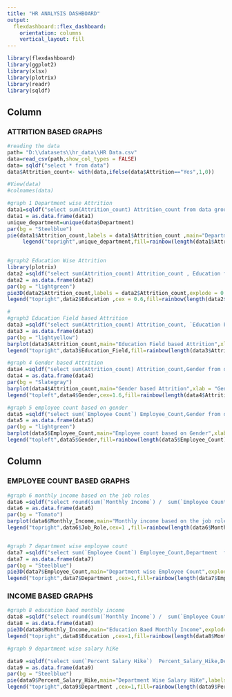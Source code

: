 ```yaml
---
title: "HR ANALYSIS DASHBOARD"
output: 
  flexdashboard::flex_dashboard:
    orientation: columns
    vertical_layout: fill
---
```


```r
library(flexdashboard)
library(ggplot2)
library(xlsx)
library(plotrix)
library(readr)
library(sqldf)
```

Column {data-width=650}
-----------------------------------------------------------------------

### ATTRITION BASED GRAPHS

```r
#reading the data
path= "D:\\datasets\\hr_data\\HR Data.csv"
data=read_csv(path,show_col_types = FALSE)
data= sqldf("select * from data")
data$Attrition_count<- with(data,ifelse(data$Attrition=="Yes",1,0))

#View(data)
#colnames(data)

#graph 1 Department wise Attrition 
data1=sqldf("select sum(Attrition_count) Attrition_count from data group by Department ")
data1 = as.data.frame(data1)
unique_department=unique(data$Department)
par(bg = "Steelblue")
pie(data1$Attrition_count,labels = data1$Attrition_count ,main="Department wise Attrition",col=rainbow(length(data1$Attrition_count)))
     legend("topright",unique_department,fill=rainbow(length(data1$Attrition_count)))

     
#graph2 Education Wise Attrition
library(plotrix)
data2 =sqldf("select sum(Attrition_count) Attrition_count , Education from data group by Education order by Education")
data2 = as.data.frame(data2)
par(bg = "lightgreen")
pie3D(data2$Attrition_count,labels = data2$Attrition_count,explode = 0.07,main="Education Wise Attrition")
legend("topright",data2$Education ,cex = 0.6,fill=rainbow(length(data2$Attrition_count)))

#
#graph3 Education Field based Attrition
data3 =sqldf("select sum(Attrition_count) Attrition_count, `Education Field` Education_Field from data group by `Education Field` order by `Education Field` ")
data3 = as.data.frame(data3)
par(bg = "lightyellow")
barplot(data3$Attrition_count,main="Education Field based Attrition",xlab = "Education Field",ylab="Attrition",col=rainbow(length(data3$Attrition_count)))
legend("topright",data3$Education_Field,fill=rainbow(length(data3$Attrition_count)))

#graph 4 Gender based Attrition
data4 =sqldf("select sum(Attrition_count) Attrition_count,Gender from data group by Gender order by Gender ")
data4 = as.data.frame(data4)
par(bg = "Slategray")
barplot(data4$Attrition_count,main="Gender based Attrition",xlab = "Gender",ylab="Attrition",names.arg = c("Female","Male"),col=rainbow(length(data4$Attrition_count)))
legend("topleft",data4$Gender,cex=1.6,fill=rainbow(length(data4$Attrition_count)))

#graph 5 employee count based on gender 
data5 =sqldf("select sum(`Employee Count`) Employee_Count,Gender from data group by Gender order by Gender ")
data5 = as.data.frame(data5)
par(bg = "lightgreen")
barplot(data5$Employee_Count,main="Employee count based on Gender",xlab = "Gender",ylab="Total Employes",names.arg = c("Female","Male"),col=rainbow(length(data5$Employee_Count)))
legend("topleft",data5$Gender,fill=rainbow(length(data5$Employee_Count)))
```

Column {data-width=350}
-----------------------------------------------------------------------

### EMPLOYEE COUNT BASED GRAPHS

```r


#graph 6 monthly income based on the job roles 
data6 =sqldf("select round(sum(`Monthly Income`) /  sum(`Employee Count`),0) Monthly_Income,`Job Role`  Job_Role  from data group by `Job Role` order by `Job Role` ")
data6 = as.data.frame(data6)
par(bg = "Tomato")
barplot(data6$Monthly_Income,main="Monthly income based on the job roles",xlab = "Gender",ylab="Total Employes", names.arg = data6$Job_Role,col=rainbow(length(data6$Monthly_Income)))
legend("topright",data6$Job_Role,cex=1 ,fill=rainbow(length(data6$Monthly_Income)))


#graph 7 department wise employee count 
data7 =sqldf("select sum(`Employee Count`) Employee_Count,Department  from data group by Department  order by Department ")
data7 = as.data.frame(data7)
par(bg = "Steelblue")
pie3D(data7$Employee_Count,main="Department wise Employee Count",explode=0.07,labels =data7$Employee_Count ,col=rainbow(length(data7$Employee_Count)))
legend("topright",data7$Department ,cex=1,fill=rainbow(length(data7$Employee_Count)))


```

### INCOME BASED GRAPHS

```r

#graph 8 education baed monthly income 
data8 =sqldf("select round(sum(`Monthly Income`) /  sum(`Employee Count`),0) Monthly_Income,Education  from data group by Education  order by Education ")
data8 = as.data.frame(data8)
pie3D(data8$Monthly_Income,main="Education Baed Monthly Income",explode=0.07,labels =data8$Monthly_Income ,col=rainbow(length(data8$Monthly_Income)))
legend("topright",data8$Education ,cex=1,fill=rainbow(length(data8$Monthly_Income)))

#graph 9 department wise salary hiKe

data9 =sqldf("select sum(`Percent Salary Hike`)  Percent_Salary_Hike,Department  from data group by Department  order by Department ")
data9 = as.data.frame(data9)
par(bg = "Steelblue")
pie(data9$Percent_Salary_Hike,main="Department Wise Salary HiKe",labels =data9$Percent_Salary_Hike,col = rainbow(length(data9$Percent_Salary_Hike)))
legend("topright",data9$Department ,cex=1,fill=rainbow(length(data9$Percent_Salary_Hike)))



```

